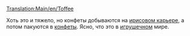 [[Translation:Main/en/Toffee]]
{{ru/Груз|груз=Ириски
|изображение=ToffeeQuarry.png
|производит=[[Main/ru/Ирисовый карьер|Ирисовый карьер]]
|принимает=[[Main/ru/Конфетная фабрика|Конфетная фабрика]]
}}

Хоть это и тяжело, но конфеты добываются на [[Main/ru/Ирисовый карьер|ирисовом карьере]], а потом пакуются в [[Main/ru/Конфеты|конфеты]]. Ясно, что это в [[Main/en/Климат/Ru#Игрушечный|игрушечном]] мире.
